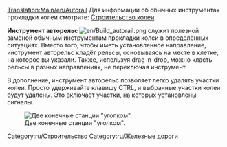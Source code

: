 [[Translation:Main/en/Autorail]]{{en/-}}
Для информации об обычных инструментах прокладки колеи смотрите: [[Main/ru/Строительство колеи|Строительство колеи]].

'''Инструмент авторельс''' [[File:en/Build autorail.png]] служит полезной заменой обычным инструментам прокладки колеи в определённых ситуациях. Вместо того, чтобы иметь установленное направление, инструмент авторельс кладёт рельсы, основываясь на месте в клетке, на которое вы указали. Также, используя drag-n-drop, можно класть рельсы в разных направлениях, не переключая инструмент.

В дополнение, инструмент авторельс позволяет легко удалять участки колеи. Просто удерживайте клавишу CTRL, и выбранные участки колеи будут удалены. Это включает участки, на которых установлены сигналы.

[[File:en/Corner station.png|center|frame|Две конечные станции "уголком".]]

[[Category:ru/Строительство]]
[[Category:ru/Железные дороги]]
